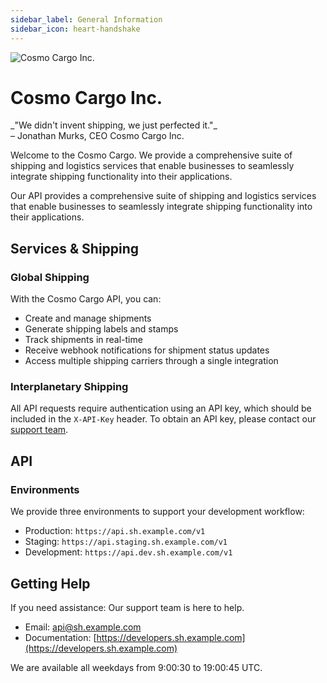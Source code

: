 ```yaml
---
sidebar_label: General Information
sidebar_icon: heart-handshake
---
```


<img src="./header.jpg" alt="Cosmo Cargo Inc." />

# Cosmo Cargo Inc.

<div className="text-xl -mt-4 font-medium">
  _"We didn't invent shipping, we just perfected it."_
</div>
<div className="text-md -mt-4 font-medium">– Jonathan Murks, CEO Cosmo Cargo Inc.</div>

Welcome to the Cosmo Cargo. We provide a comprehensive suite of shipping and logistics services that
enable businesses to seamlessly integrate shipping functionality into their applications.

Our API provides a comprehensive suite of shipping and logistics services that enable businesses to
seamlessly integrate shipping functionality into their applications.

## Services & Shipping

### Global Shipping

With the Cosmo Cargo API, you can:

- Create and manage shipments
- Generate shipping labels and stamps
- Track shipments in real-time
- Receive webhook notifications for shipment status updates
- Access multiple shipping carriers through a single integration

### Interplanetary Shipping

All API requests require authentication using an API key, which should be included in the
`X-API-Key` header. To obtain an API key, please contact our
[support team](mailto:api@sh.example.com).

## API

### Environments

We provide three environments to support your development workflow:

- Production: `https://api.sh.example.com/v1`
- Staging: `https://api.staging.sh.example.com/v1`
- Development: `https://api.dev.sh.example.com/v1`

## Getting Help

If you need assistance: Our support team is here to help.

- Email: [api@sh.example.com](mailto:api@sh.example.com)
- Documentation: [https://developers.sh.example.com](https://developers.sh.example.com)

We are available all weekdays from 9:00:30 to 19:00:45 UTC.

